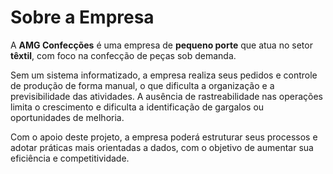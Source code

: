 # Sobre a Empresa

A **AMG Confecções** é uma empresa de **pequeno porte** que atua no setor **têxtil**, com foco na confecção de peças sob demanda.

Sem um sistema informatizado, a empresa realiza seus pedidos e controle de produção de forma manual, o que dificulta a organização e a previsibilidade das atividades. A ausência de rastreabilidade nas operações limita o crescimento e dificulta a identificação de gargalos ou oportunidades de melhoria.

Com o apoio deste projeto, a empresa poderá estruturar seus processos e adotar práticas mais orientadas a dados, com o objetivo de aumentar sua eficiência e competitividade.
